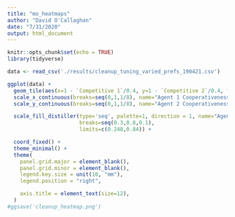 ```yaml
---
title: "mo_heatmaps"
author: "David O'Callaghan"
date: "7/31/2020"
output: html_document
---
```


```r
knitr::opts_chunk$set(echo = TRUE)
library(tidyverse)
```


```r
data <- read_csv('./results/cleanup_tuning_varied_prefs_190421.csv')

ggplot(data) +
  geom_tile(aes(x=1 - `Competitive 1`/0.4, y=1 - `Competitive 2`/0.4, fill=`Agent 1 Apple`/250)) +
  scale_x_continuous(breaks=seq(0,1,1/8), name="Agent 1 Cooperativeness", expand = c(0,0)) +
  scale_y_continuous(breaks=seq(0,1,1/8), name="Agent 2 Cooperativeness", expand = c(0,0)) +

  scale_fill_distiller(type='seq', palette=1, direction = 1, name="Agent 1 Apple Rate",
                       breaks=seq(0.3,0.8,0.1),
                       limits=c(0.248,0.84)) +

  coord_fixed() +
  theme_minimal() +
  theme(
    panel.grid.major = element_blank(),
    panel.grid.minor = element_blank(),
    legend.key.size = unit(10, "mm"),
    legend.position = "right",

    axis.title = element_text(size=12),
  )
#ggsave('cleanup_heatmap.png')
```
